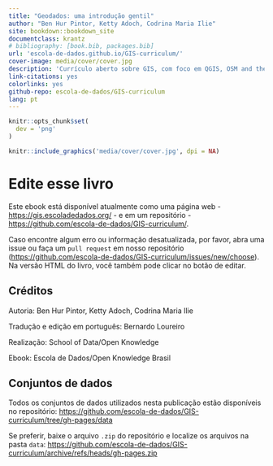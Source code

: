 ```yaml
--- 
title: "Geodados: uma introdução gentil"
author: "Ben Hur Pintor, Ketty Adoch, Codrina Maria Ilie"
site: bookdown::bookdown_site
documentclass: krantz
# bibliography: [book.bib, packages.bib]
url: 'escola-de-dados.github.io/GIS-curriculum/'
cover-image: media/cover/cover.jpg
description: 'Currículo aberto sobre GIS, com foco em QGIS, OSM and the High Resolution Settlement Layer Data' 
link-citations: yes
colorlinks: yes
github-repo: escola-de-dados/GIS-curriculum
lang: pt
---
```


```r
knitr::opts_chunk$set(
  dev = 'png'
)
```

```r
knitr::include_graphics('media/cover/cover.jpg', dpi = NA)
```

# Edite esse livro
Este ebook está disponível atualmente como uma página web - [https://gis.escoladedados.org/](https://gis.escoladedados.org/) - e em  um repositório - [https://github.com/escola-de-dados/GIS-curriculum/](https://github.com/escola-de-dados/GIS-curriculum/).

Caso encontre algum erro ou informação desatualizada, por favor, abra uma issue ou faça um `pull request` em nosso repositório ([https://github.com/escola-de-dados/GIS-curriculum/issues/new/choose](https://github.com/escola-de-dados/GIS-curriculum/issues/new/choose)). Na versão HTML do livro, você também pode clicar no botão de editar.

## Créditos

Autoria: Ben Hur Pintor, Ketty Adoch, Codrina Maria Ilie

Tradução e edição em português: Bernardo Loureiro

Realização: School of Data/Open Knowledge

Ebook: Escola de Dados/Open Knowledge Brasil

## Conjuntos de dados

Todos os conjuntos de dados utilizados nesta publicação estão disponíveis no repositório: [https://github.com/escola-de-dados/GIS-curriculum/tree/gh-pages/data](https://github.com/escola-de-dados/GIS-curriculum/tree/gh-pages/data)

Se preferir, baixe o arquivo `.zip` do repositório e localize os arquivos na pasta `data`: [https://github.com/escola-de-dados/GIS-curriculum/archive/refs/heads/gh-pages.zip](https://github.com/escola-de-dados/GIS-curriculum/archive/refs/heads/gh-pages.zip)
